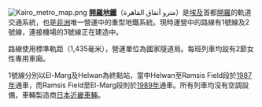 [[File:Kairo_metro_map.png|thumb]]
'''[[開羅地鐵|開羅地鐵]]'''（مترو أنفاق القاهرة）是[[埃及|埃及]]首都[[開羅|開羅]]的軌道交通系統，也是[[非洲|非洲]]唯一營運中的重型地鐵系統。現時運營中的路線有1號線及2號線，連接機場的3號線正在建造中。

路線使用標準軌距（1,435毫米），營運單位為國家隧道局。每班列車均設有2節女性專用車廂。

1號線分別以El-Marg及Helwan為終點站，當中Helwan至Ramsis Field段於[[1987年|1987年]]通車，而Ramsis Field至El-Marg段則於[[1989年|1989年]]通車。所有列車均沒有空調設備，車輛製造商[[日本|日本]][[近畿車輛|近畿車輛]]。